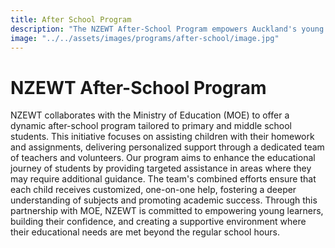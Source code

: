 ```yaml
---
title: After School Program
description: "The NZEWT After-School Program empowers Auckland's young refugee and migrant students with education, nourishment, and cultural connections for a brighter future."
image: "../../assets/images/programs/after-school/image.jpg"
---
```


# NZEWT After-School Program

NZEWT collaborates with the Ministry of Education (MOE) to offer a dynamic after-school program tailored to primary and middle school students. This initiative focuses on assisting children with their homework and assignments, delivering personalized support through a dedicated team of teachers and volunteers. Our program aims to enhance the educational journey of students by providing targeted assistance in areas where they may require additional guidance. The team's combined efforts ensure that each child receives customized, one-on-one help, fostering a deeper understanding of subjects and promoting academic success. Through this partnership with MOE, NZEWT is committed to empowering young learners, building their confidence, and creating a supportive environment where their educational needs are met beyond the regular school hours.
